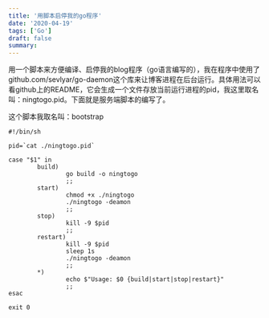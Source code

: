 ```yaml
---
title: '用脚本启停我的go程序'
date: '2020-04-19'
tags: ['Go']
draft: false
summary: 
---
```


用一个脚本来方便编译、启停我的blog程序（go语言编写的），我在程序中使用了github.com/sevlyar/go-daemon这个库来让博客进程在后台运行。具体用法可以看github上的README，它会生成一个文件存放当前运行进程的pid，我这里取名叫：ningtogo.pid。下面就是服务端脚本的编写了。

这个脚本我取名叫：bootstrap
```
#!/bin/sh

pid=`cat ./ningtogo.pid`

case "$1" in
        build)
                go build -o ningtogo
                ;;
        start)
                chmod +x ./ningtogo
                ./ningtogo -deamon
                ;;
        stop)
                kill -9 $pid
                ;;
        restart)
                kill -9 $pid
                sleep 1s
                ./ningtogo -deamon
                ;;
        *)
                echo $"Usage: $0 {build|start|stop|restart}"
                ;;
esac

exit 0
```